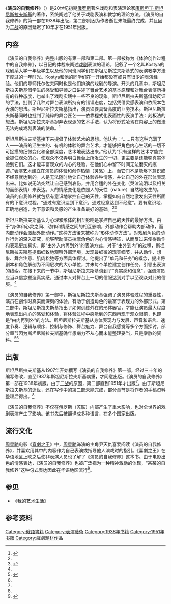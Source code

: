 {{Infobox Book 
|書名      = 演员的自我修养
|圖像      = [[File:演员的自我修养.jpg|200px]]
|圖像說明  = 中文译本
|作者      = [[康斯坦丁·斯坦尼斯拉夫斯基|康斯坦丁·斯坦尼斯拉夫斯基]]
|原名      = {{lang-ru|Работа актёра над собой}}
|譯者      = 
|插圖      = 
|封面設計  = 
|出版地    = 
|語言      = [[俄语|俄语]]
|系列      = 
|題材      = 
|類型      = 教学
|出版者    = 
|出版日期  = 
|中文版    = 
|媒介      = 
|頁數      = 
|開本      = 
|isbn      = <!-- 国际标准书号 -->
|oclc      =  <!-- OCLC -->
|杜威十進制圖書分類法= 
|美國國會圖書館圖書分類法= 
|上一部作品= 
|下一部作品= 
|引用      = 
|被引用    = 
}}

《'''演员的自我修养'''》（{{lang-ru|Работа актёра над собой}}）是20世纪初期[[俄罗斯|俄罗斯]]著名戏剧和表演理论家[[康斯坦丁·斯坦尼斯拉夫斯基|康斯坦丁·斯坦尼斯拉夫斯基]]的著作，系统阐述了他关于戏剧表演和教学的理论方法。《演员的自我修养》的第一部在1938年出版，第二部则因为作者逝世未能最终完成，并且因为[[二战|二战]]的原因延迟了10年才在1951年出版。

==内容==
《演员的自我修养》完整出版的有第一部和第二部。第一部被称为《体验创作过程中的自我修养》，以日记的体裁来阐述[[戏剧|戏剧]]表演的理论，记叙了一个名叫Kostya的戏剧系大学一年级学生以及他的同班同学们在斯坦尼斯拉夫斯基式的表演教学方法下度过的一年时光。Kostya和他的同学们在一开始都没有或只有很少的表演经验。他们的导师托尔佐夫同时也是他们排演的戏剧的导演。开头的几章中，斯坦尼斯拉夫斯基借学生的感受和导师之口讲述了[[舞台艺术|舞台艺术]]的基本原理和对舞台表演所持有的各种态度，也举出了戏剧实践中一些不良的现象。斯坦尼斯拉夫斯基借助反证的手法，批判了几种对舞台表演所持有的错误态度，包括凭借灵感表演和依照本色表演的想法。斯坦尼斯拉夫斯基指出，演员须要具备高度的业务技术。斯坦尼斯拉夫斯基同时也批判了纯粹的舞台匠艺——依靠程式化表面性的表演手法：刻板法的想法。斯坦尼斯拉夫斯基摒弃表现派的艺术手法，认为将形式凌驾在内容上的做法无法完成戏剧表演的使命。<ref name="first">{{cite book| title = 《演员的自我修养》|author=康斯坦丁·斯坦尼斯拉夫斯基|publisher =中国电影出版社| year = 2006|isbn = 9787106026073}}</ref>

斯坦尼斯拉夫斯基接下来提倡了体验艺术的思想。他认为：“……只有这种充满了人——演员的活生生的、有机的体验的舞台艺术，才能够把角色内心生活的一切不可捉摸的细微变化和全部深度，艺术地表达出来。”他认为“只有这样的艺术才能完全抓住观众的心，使观众不仅弄明白舞台上所发生的一切，更主要是还能够真实体验到它们。这才能丰富观众的内心的经验，在他们心中留下时间无法磨灭的痕迹。”表演艺术建立在演员的体验和创作热情（灵感）上，而它们不是能够下意识或不经意就达到的。人是无法随时地让自己体验各种情感，并让自己的外在形体表现出来。比如说无法突然让自己感到哀伤，并用合适的外在变化（哭泣流泪以及相关的面部表情）来表达。人的情感变化是依照人的天性（nature）自然地发生的。演员的自我修养就包括有意识地掌控自己的天性，掌握如何自然地激发出天性所固有的下意识过程。“通过有意识达到下意识，通过经意达到不经意”。要有意识地、正确地创造，为下意识和灵感的产生准备最好的基础。<ref name="first"/><ref name="zzx">{{cite book| title = 《表演技术与表演教程》|author=詹竹莘|publisher =書林出版有限公司| year = 1997|isbn = 9789575866921}}</ref>

斯坦尼斯拉夫斯基认为心理和形体的相互影响是掌控自己的天性的最好方法。由于“身体和心灵之间、动作和情感之间的相互影响，外部动作会帮助内部动作，而内部动作会激起外部动作。”这种方法後来被称为“形体动作方法”。对戏剧角色的动作行为的深入研究，能够帮助演员揣摩角色的内心情感特征，从而反过来使得动作和表现更加真实。即“由外入内再到外”的表演方式。对于“由外到内”的过程，斯坦尼斯拉夫斯基提倡细致地观察外部环境，发现最细微的现实细节，并从动作、想象、舞台注意、肌肉松弛等方面具体探讨。他提出了“单元和任务”的概念，提出将剧本和角色解剖为不同层次的大小单位，并未每个单位建立创作任务，引领出表演的线索。在接下来的一节中，斯坦尼斯拉夫斯基谈到了“真实感和信念”，强调演员应当以信念塑造真实感，通过本人对舞台上一切的信服达到对手以至观众对此的信服。<ref name="first"/>

《演员的自我修养》第一部中，斯坦尼斯拉夫斯基强调了演员体验过程的重要性，演员在创作时真实而深刻的体验，有助于创造角色的最富于表现力的外部形式。第二部中，斯坦尼斯拉夫斯基指出了如何训练外在的形体器官，才能让演员最大程度地表现出内心的感受和体验，将体验过程中感觉到的东西再现于观众眼前，也即是“由内再到外”的方法。斯坦尼斯拉夫斯基从身体表现力与发展、声音和语言、速度节奏、逻辑与顺序、控制与修饰、舞台魅力、舞台自我感觉等多个方面探讨，部分章节因为斯坦尼斯拉夫斯基晚年患病力不从心而未能整理妥当，只是零散的资料。<ref name="second">{{cite book| title = 《演员的自我修养·第二部》|author=康斯坦丁·斯坦尼斯拉夫斯基|publisher =中国电影出版社| year = 2006|isbn = 9787106026080}}</ref><ref name="zzx"/>

==出版==
斯坦尼斯拉夫斯基从1907年开始撰写《演员的自我修养》第一部，经过三十年的编写修改，直至1937年斯坦尼斯拉夫斯基病重，才同意出版。《演员的自我修养》第一部在1938年初版。由于[[二战|二战]]的原因，第二部直到1951年才出版<ref name="zzx"/>。由于斯坦尼斯拉夫斯基的逝世，还在写作中的第二部未能完成，部分章节是将作者的手稿资料整理后得出。<ref name="first"/>

《演员的自我修养》不仅在俄罗斯（苏联）内部产生了重大影响，也对全世界的戏剧表演产生了影响。该书先后被翻译成多种语言，在多个国家出版。

==流行文化==
[[周星驰|周星驰]]电影《[[喜劇之王_(香港電影)|喜劇之王]]》中，[[周星驰|周星驰]]饰演的主角尹天仇喜爱阅读《演员的自我修养》，并喜欢用其中的内容作为自己表演或指导他人演戏时的指引。《喜劇之王》在华语地区上映之后使非表演人员也了解了《演员的自我修养》这本书。由于电影出色的情感表达，《演员的自我修养》也被广泛视为一种精神激励的体现，“某某的自我修养”这种句式表达因此在华语地区流行<ref>{{cite news|title=一款神车的自我修养|url=http://epaper.oeeee.com/K/html/2013-05/16/content_1857835.htm|accessdate=2013-05-16|newspaper=南都网|date=2013-05-16|deadurl=yes|archiveurl=https://web.archive.org/web/20131226062117/http://epaper.oeeee.com/K/html/2013-05/16/content_1857835.htm|archivedate=2013-12-26}}</ref>。

==参见==
*《[[我的艺术生活|我的艺术生活]]》

==参考资料==
{{reflist}}

[[Category:俄語書籍|Category:俄語書籍]]
[[Category:表演藝術|Category:表演藝術]]
[[Category:1938年书籍|Category:1938年书籍]]
[[Category:1951年书籍|Category:1951年书籍]]
[[Category:戲劇題材作品|Category:戲劇題材作品]]